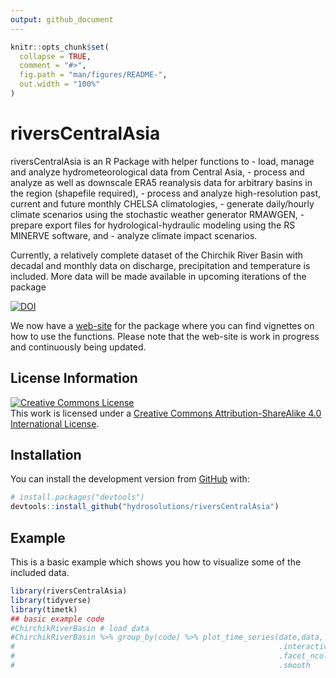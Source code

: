 ```yaml
---
output: github_document
---
```


<!-- README.md is generated from README.Rmd. Please edit that file -->

```r
knitr::opts_chunk$set(
  collapse = TRUE,
  comment = "#>",
  fig.path = "man/figures/README-",
  out.width = "100%"
)
```

# riversCentralAsia

<!-- badges: start -->
<!-- badges: end -->

riversCentralAsia is an R Package with helper functions to 
- load, manage and analyze hydrometeorological data from Central Asia,
- process and analyze as well as downscale ERA5 reanalysis data for arbitrary basins in the region (shapefile required),
- process and analyze high-resolution past, current and future monthly CHELSA climatologies,
- generate daily/hourly climate scenarios using the stochastic weather generator RMAWGEN,
- prepare export files for hydrological-hydraulic modeling using the RS MINERVE software, and 
- analyze climate impact scenarios.

Currently, a relatively complete dataset of the Chirchik River Basin with decadal and monthly data on discharge, precipitation and temperature is included. More data will be made available in upcoming iterations of the package

[![DOI](https://zenodo.org/badge/DOI/10.5281/zenodo.4667422.svg)](https://doi.org/10.5281/zenodo.4667422)

We now have a [web-site](https://hydrosolutions.github.io/riversCentralAsia/index.html) for the package where you can find vignettes on how to use the functions. Please note that the web-site is work in progress and continuously being updated.  

## License Information

<a rel="license" href="http://creativecommons.org/licenses/by-sa/4.0/"><img alt="Creative Commons License" style="border-width:0" src="https://i.creativecommons.org/l/by-sa/4.0/88x31.png" /></a><br />This work is licensed under a <a rel="license" href="http://creativecommons.org/licenses/by-sa/4.0/">Creative Commons Attribution-ShareAlike 4.0 International License</a>.

## Installation

You can install the development version from [GitHub](https://github.com/) with:

``` r
# install.packages("devtools")
devtools::install_github("hydrosolutions/riversCentralAsia")
```
## Example

This is a basic example which shows you how to visualize some of the included data.

```r
library(riversCentralAsia)
library(tidyverse)
library(timetk)
## basic example code
#ChirchikRiverBasin # load data
#ChirchikRiverBasin %>% group_by(code) %>% plot_time_series(date,data,
#                                                           .interactive = FALSE,
#                                                           .facet_ncol  = 2,
#                                                           .smooth      = FALSE)
```

